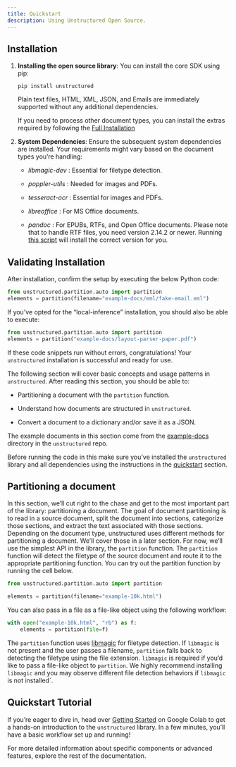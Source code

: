 ```yaml
---
title: Quickstart
description: Using Unstructured Open Source.
---
```

## Installation

1.  **Installing the open source library**: You can install the core SDK using pip:

    `pip install unstructured`
    
    Plain text files, HTML, XML, JSON, and Emails are immediately supported without any additional dependencies.
    
    If you need to process other document types, you can install the extras required by following the [Full Installation](open-source/installation/full-installation)
    
2.  **System Dependencies**: Ensure the subsequent system dependencies are installed. Your requirements might vary based on the document types you’re handling:
    
    *   _libmagic-dev_ : Essential for filetype detection.
        
    *   _poppler-utils_ : Needed for images and PDFs.
        
    *   _tesseract-ocr_ : Essential for images and PDFs.
        
    *   _libreoffice_ : For MS Office documents.
        
    *   _pandoc_ : For EPUBs, RTFs, and Open Office documents. Please note that to handle RTF files, you need version 2.14.2 or newer. Running [this script](https://github.com/Unstructured-IO/unstructured/blob/main/scripts/install-pandoc.sh) will install the correct version for you.
        

## Validating Installation

After installation, confirm the setup by executing the below Python code:

```python
from unstructured.partition.auto import partition
elements = partition(filename="example-docs/eml/fake-email.eml")
```


If you’ve opted for the “local-inference” installation, you should also be able to execute:

```python
from unstructured.partition.auto import partition
elements = partition("example-docs/layout-parser-paper.pdf")

```


If these code snippets run without errors, congratulations! Your `unstructured` installation is successful and ready for use.

The following section will cover basic concepts and usage patterns in `unstructured`. After reading this section, you should be able to:

*   Partitioning a document with the `partition` function.
    
*   Understand how documents are structured in `unstructured`.
    
*   Convert a document to a dictionary and/or save it as a JSON.
    

The example documents in this section come from the [example-docs](https://github.com/Unstructured-IO/unstructured/tree/main/example-docs) directory in the `unstructured` repo.

Before running the code in this make sure you’ve installed the `unstructured` library and all dependencies using the instructions in the [quickstart](../installation/overview#quick-start) section.

## Partitioning a document

In this section, we’ll cut right to the chase and get to the most important part of the library: partitioning a document. The goal of document partitioning is to read in a source document, split the document into sections, categorize those sections, and extract the text associated with those sections. Depending on the document type, unstructured uses different methods for partitioning a document. We’ll cover those in a later section. For now, we’ll use the simplest API in the library, the `partition` function. The `partition` function will detect the filetype of the source document and route it to the appropriate partitioning function. You can try out the partition function by running the cell below.

```python
from unstructured.partition.auto import partition

elements = partition(filename="example-10k.html")

```


You can also pass in a file as a file-like object using the following workflow:

```python
with open("example-10k.html", "rb") as f:
    elements = partition(file=f)

```


The `partition` function uses [libmagic](https://formulae.brew.sh/formula/libmagic) for filetype detection. If `libmagic` is not present and the user passes a filename, `partition` falls back to detecting the filetype using the file extension. `libmagic` is required if you’d like to pass a file-like object to `partition`. We highly recommend installing `libmagic` and you may observe different file detection behaviors if `libmagic` is not installed\`.


<SharedOSSSingleFile />

## Quickstart Tutorial

If you’re eager to dive in, head over [Getting Started](https://colab.research.google.com/drive/1U8VCjY2-x8c6y5TYMbSFtQGlQVFHCVIW#scrollTo=jZp37lfueaeZ) on Google Colab to get a hands-on introduction to the `unstructured` library. In a few minutes, you’ll have a basic workflow set up and running!

For more detailed information about specific components or advanced features, explore the rest of the documentation.
